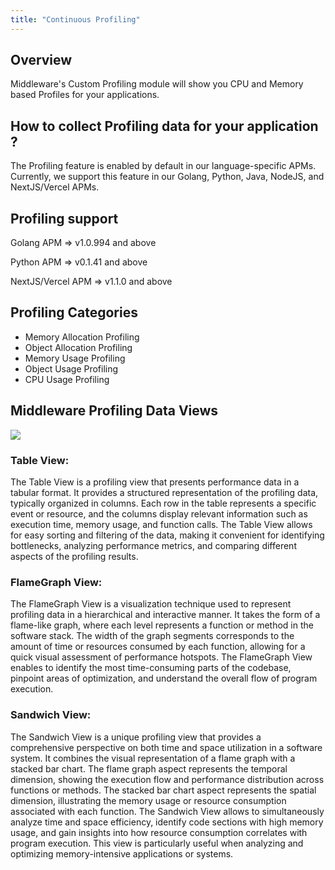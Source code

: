 ```yaml
---
title: "Continuous Profiling"
---
```

## Overview
Middleware's Custom Profiling module will show you CPU and Memory based Profiles for your applications.

## How to collect Profiling data for your application ?
The Profiling feature is enabled by default in our language-specific APMs. Currently, we support this feature in our Golang, Python, Java, NodeJS, and NextJS/Vercel APMs.

## Profiling support

Golang APM => 
v1.0.994 and above

Python APM =>
v0.1.41 and above

NextJS/Vercel APM =>
v1.1.0 and above

## Profiling Categories
<ul>
    <li>Memory Allocation Profiling</li>
    <li>Object Allocation Profiling</li>
    <li>Memory Usage Profiling</li>
    <li>Object Usage Profiling</li>
    <li>CPU Usage Profiling</li>
</ul>

## Middleware Profiling Data Views

<img src="/images/apm/profiling.png" />

### Table View:
The Table View is a profiling view that presents performance data in a tabular format. It provides a structured representation of the profiling data, typically organized in columns. Each row in the table represents a specific event or resource, and the columns display relevant information such as execution time, memory usage, and function calls.
The Table View allows for easy sorting and filtering of the data, making it convenient for identifying bottlenecks, analyzing performance metrics, and comparing different aspects of the profiling results.

### FlameGraph View:
The FlameGraph View is a visualization technique used to represent profiling data in a hierarchical and interactive manner. It takes the form of a flame-like graph, where each level represents a function or method in the software stack. The width of the graph segments corresponds to the amount of time or resources consumed by each function, allowing for a quick visual assessment of performance hotspots.
The FlameGraph View enables to identify the most time-consuming parts of the codebase, pinpoint areas of optimization, and understand the overall flow of program execution.

### Sandwich View:
The Sandwich View is a unique profiling view that provides a comprehensive perspective on both time and space utilization in a software system. It combines the visual representation of a flame graph with a stacked bar chart. The flame graph aspect represents the temporal dimension, showing the execution flow and performance distribution across functions or methods. The stacked bar chart aspect represents the spatial dimension, illustrating the memory usage or resource consumption associated with each function. 
The Sandwich View allows to simultaneously analyze time and space efficiency, identify code sections with high memory usage, and gain insights into how resource consumption correlates with program execution. This view is particularly useful when analyzing and optimizing memory-intensive applications or systems.

